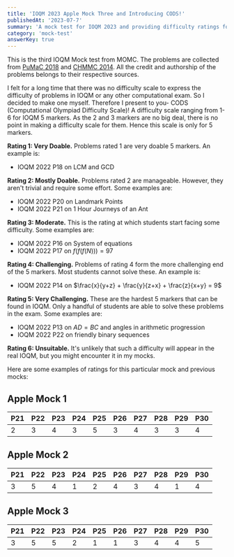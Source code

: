 ```yaml
---
title: 'IOQM 2023 Apple Mock Three and Introducing CODS!'
publishedAt: '2023-07-7'
summary: 'A mock test for IOQM 2023 and providing difficulty ratings for all previous mocks'
category: 'mock-test'
answerKey: true
---
```


This is the third IOQM Mock test from MOMC. The problems are collected from [PuMaC 2018](https://pumac.princeton.edu/#index) and [CHMMC 2014](https://www.chmmc.org/). All the credit and authorship of the problems belongs to their respective sources.

I felt for a long time that there was no difficulty scale to express the difficulty of problems in IOQM or any other computational exam. So I decided to make one myself. Therefore I present to you- CODS (Computational Olympiad Difficulty Scale)! A difficulty scale ranging from 1-6 for IOQM 5 markers. As the 2 and 3 markers are no big deal, there is no point in making a difficulty scale for them. Hence this scale is only for 5 markers.

**Rating 1: Very Doable.** Problems rated 1 are very doable 5 markers. An example is:

- IOQM 2022 P18 on LCM and GCD

**Rating 2: Mostly Doable.** Problems rated 2 are manageable. However, they aren't trivial and require some effort. Some examples are:

- IOQM 2022 P20 on Landmark Points
- IOQM 2022 P21 on 1 Hour Journeys of an Ant


**Rating 3: Moderate.** This is the rating at which students start facing some difficulty. Some examples are:

- IOQM 2022 P16 on System of equations
- IOQM 2022 P17 on $f(f(f(N)))=97$


**Rating 4: Challenging.** Problems of rating 4 form the more challenging end of the 5 markers. Most students cannot solve these. An example is:

- IOQM 2022 P14 on $\frac{x}{y+z} + \frac{y}{z+x} + \frac{z}{x+y} = 9$


**Rating 5: Very Challenging.** These are the hardest 5 markers that can be found in IOQM. Only a handful of students are able to solve these problems in the exam. Some examples are:

- IOQM 2022 P13 on $AD= BC$ and angles in arithmetic progression
- IOQM 2022 P22 on friendly binary sequences

**Rating 6: Unsuitable.** It's unlikely that such a difficulty will appear in the real IOQM, but you might encounter it in my mocks.

Here are some examples of ratings for this particular mock and previous mocks:

## Apple Mock 1

| P21 | P22 | P23 | P24 | P25 | P26 | P27 | P28 | P29 | P30 |
| ---| --- | --- | ---| ---| --- | ---| ---| --- | ---  |
| 2| 3 | 4 |  3 | 5  | 3  | 4 | 3 |  3 | 4  |

## Apple Mock 2

| P21 | P22 | P23 | P24 | P25 | P26 | P27 | P28 | P29 | P30 |
| ---| --- | --- | ---| ---| --- | ---| ---| --- | ---  |
|3 | 5 | 4 |  1 |  2 |  4 |  3 | 4 |  1 |  4 |

## Apple Mock 3

| P21 | P22 | P23 | P24 | P25 | P26 | P27 | P28 | P29 | P30 |
| ---| --- | --- | ---| ---| --- | ---| ---| --- | ---  |
| 3 | 5 |  5 |  2 | 1  |  1 | 3 | 4 |  4 | 5  |




